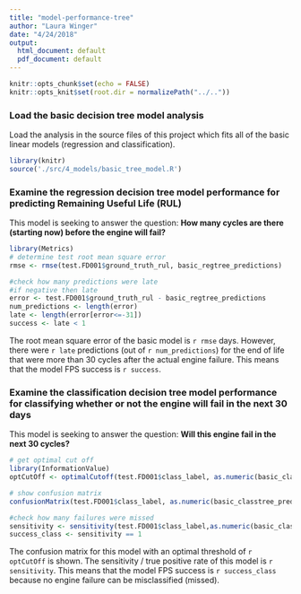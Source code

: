 ```yaml
---
title: "model-performance-tree"
author: "Laura Winger"
date: "4/24/2018"
output:
  html_document: default
  pdf_document: default
---
```


```r
knitr::opts_chunk$set(echo = FALSE)
knitr::opts_knit$set(root.dir = normalizePath("../.."))
```

### Load the basic decision tree model analysis

Load the analysis in the source files of this project which fits all of the basic linear models (regression and classification).

```r
library(knitr)
source('./src/4_models/basic_tree_model.R')
```



### Examine the regression decision tree model performance for predicting Remaining Useful Life (RUL)

This model is seeking to answer the question: **How many cycles are there (starting now) before the engine will fail?**

```r
library(Metrics)
# determine test root mean square error
rmse <- rmse(test.FD001$ground_truth_rul, basic_regtree_predictions)

#check how many predictions were late
#if negative then late
error <- test.FD001$ground_truth_rul - basic_regtree_predictions
num_predictions <- length(error)
late <- length(error[error<=-31])
success <- late < 1
```

The root mean square error of the basic model is `r rmse` days. However, there were `r late` predictions (out of `r num_predictions`) for the end of life that were more than 30 cycles after the actual engine failure. This means that the model FPS success is `r success`.



### Examine the classification decision tree model performance for classifying whether or not the engine will fail in the next 30 days

This model is seeking to answer the question: **Will this engine fail in the next 30 cycles?**

```r
# get optimal cut off
library(InformationValue)
optCutOff <- optimalCutoff(test.FD001$class_label, as.numeric(basic_classtree_predictions),optimiseFor = "misclasserror")[1] 

# show confusion matrix
confusionMatrix(test.FD001$class_label, as.numeric(basic_classtree_predictions), threshold = optCutOff)

#check how many failures were missed
sensitivity <- sensitivity(test.FD001$class_label,as.numeric(basic_classtree_predictions), threshold = optCutOff)
success_class <- sensitivity == 1
```

The confusion matrix for this model with an optimal threshold of `r optCutOff`  is shown. The sensitivity / true positive rate of this model is `r sensitivity`. This means that the model FPS success is `r success_class` because no engine failure can be misclassified (missed).
